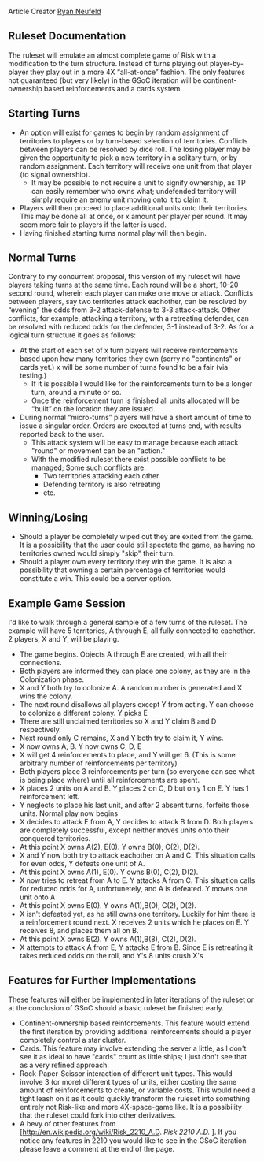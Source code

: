 Article Creator [[user:Jphr| Ryan Neufeld]]

== Ruleset Documentation ==
The ruleset will emulate an almost complete game of Risk with a modification to the turn structure. Instead of turns playing out player-by-player they play out in a more 4X “all-at-once” fashion. The only features not guaranteed (but very likely) in the GSoC iteration will be continent-ownership based reinforcements and a cards system.


== Starting Turns ==
*An option will exist for games to begin by random assignment of territories to players or by turn-based selection of territories. Conflicts between players can be resolved by dice roll. The losing player may be given the opportunity to pick a new territory in a solitary turn, or by random assignment. Each territory will receive one unit from that player (to signal ownership). 
**It may be possible to not require a unit to signify ownership, as TP can easily remember who owns what; undefended territory will simply require an enemy unit moving onto it to claim it.
*Players will then proceed to place additional units onto their territories. This may be done all at once, or x amount per player per round. It may seem more fair to players if the latter is used.
*Having finished starting turns normal play will then begin.


== Normal Turns ==
Contrary to my concurrent proposal, this version of my ruleset will have players taking turns at the same time. Each round will be a short, 10-20 second round, wherein each player can make one move or attack. Conflicts between players, say two territories attack eachother, can be resolved by “evening” the odds from 3-2 attack-defense to 3-3 attack-attack. Other conflicts, for example, attacking a territory, with a retreating defender, can be resolved with reduced odds for the defender, 3-1 instead of 3-2.
As for a logical turn structure it goes as follows:
*At the start of each set of x turn players will receive reinforcements based upon how many territories they own (sorry no "continents" or cards yet.) x will be some number of turns found to be a fair (via testing.)
**If it is possible I would like for the reinforcements turn to be a longer turn, around a minute or so. 
**Once the reinforcement turn is finished all units allocated will be “built” on the location they are issued.
*During normal “micro-turns” players will have a short amount of time to issue a singular order. Orders are executed at turns end, with results reported back to the user.
**This attack system will be easy to manage because each attack "round" or movement can be an "action."
**With the modified ruleset there exist possible conflicts to be managed; Some such conflicts are:
***Two territories attacking each other
***Defending territory is also retreating
***etc.


== Winning/Losing ==
*Should a player be completely wiped out they are exited from the game. It is a possibility that the user could still spectate the game, as having no territories owned would simply "skip" their turn.
*Should a player own every territory they win the game. It is also a possibility that owning a certain percentage of territories would constitute a win. This could be a server option.


== Example Game Session ==
I'd like to walk through a general sample of a few turns of the ruleset. The example will have 5 territories, A through E, all fully connected to eachother. 2 players, X and Y, will be playing.
*The game begins. Objects A through E are created, with all their connections.
*Both players are informed they can place one colony, as they are in the Colonization phase.
*X and Y both try to colonize A. A random number is generated and X wins the colony.
*The next round disallows all players except Y from acting. Y can choose to colonize a different colony. Y picks E
*There are still unclaimed territories so X and Y claim B and D respectively.
*Next round only C remains, X and Y both try to claim it, Y wins.
*X now owns A, B. Y now owns C, D, E
*X will get 4 reinforcements to place, and Y will get 6. (This is some arbitrary number of reinforcements per territory)
*Both players place 3 reinforcements per turn (so everyone can see what is being place where) until all reinforcements are spent.
*X places 2 units on A and B. Y places 2 on C, D but only 1 on E. Y has 1 reinforcement left.
*Y neglects to place his last unit, and after 2 absent turns, forfeits those units. Normal play now begins
*X decides to attack E from A, Y decides to attack B from D. Both players are completely successful, except neither moves units onto their conquered territories.
*At this point X owns A(2), E(0). Y owns B(0), C(2), D(2).
*X and Y now both try to attack eachother on A and C. This situation calls for even odds, Y defeats one unit of A.
*At this point X owns A(1), E(0). Y owns B(0), C(2), D(2).
*X now tries to retreat from A to E. Y attacks A from C. This situation calls for reduced odds for A, unfortunetely, and A is defeated. Y moves one unit onto A
*At this point X owns E(0). Y owns A(1),B(0), C(2), D(2).
*X isn't defeated yet, as he still owns one territory. Luckily for him there is a reinforcement round next. X receives 2 units which he places on E. Y receives 8, and places them all on B.
*At this point X owns E(2). Y owns A(1),B(8), C(2), D(2).
*X attempts to attack A from E, Y attacks E from B. Since E is retreating it takes reduced odds on the roll, and Y's 8 units crush X's 



== Features for Further Implementations ==
These features will either be implemented in later iterations of the ruleset or at the conclusion of GSoC should a basic ruleset be finished early.
*Continent-ownership based reinforcements. This feature would extend the first iteration by providing additional reinforcements should a player completely control a star cluster.
*Cards. This feature may involve extending the server a little, as I don't see it as ideal to have "cards" count as little ships; I just don't see that as a very refined approach.
*Rock-Paper-Scissor interaction of different unit types. This would involve 3 (or more) different types of units, either costing the same amount of reinforcements to create, or variable costs. This would need a tight leash on it as it could quickly transform the ruleset into something entirely not Risk-like and more 4X-space-game like. It is a possibility that the ruleset could fork into other derivatives.
*A bevy of other features from [http://en.wikipedia.org/wiki/Risk_2210_A.D. ''Risk 2210 A.D.'' ]. If you notice any features in 2210 you would like to see in the GSoC iteration please leave a comment at the end of the page.